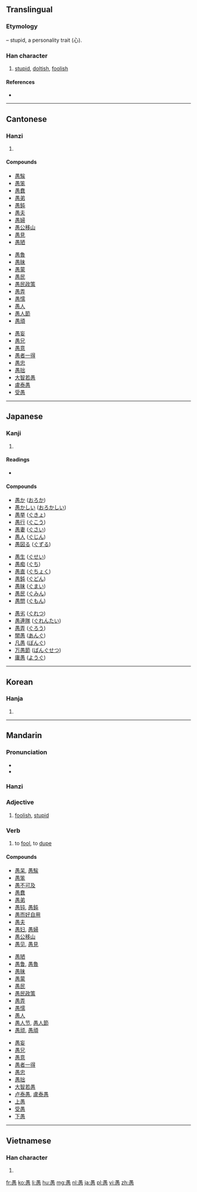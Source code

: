 ==Translingual==
===Etymology===
{{Han compound|禺|心|t2=heart|ls=psc|c1=p|c2=s}} – stupid, a personality trait (心).

===Han character===
{{Han char|rn=61|rad=心|as=09|sn=13|four=6033<sub>2</sub>|canj=田月心 (WBP)|ids=⿱[[禺]][[心]]}}

# [[stupid]], [[doltish]], [[foolish]]

====References====
* {{Han ref|kx=0395.120|dkj=10946|hdz=42321.070|uh=611A|ud=24858|bh=B74D|bd=46925}}

----

==Cantonese==

===Hanzi===
{{yue-hanzi|jyut=[[jyu4]]|y=yu4}}

# {{defn|lang=yue|sort=心09}}

====Compounds====
{{top3}}
* [[愚騃]]
* [[愚笨]]
* [[愚蠢]]
* [[愚弟]]
* [[愚鈍]]
* [[愚夫]]
* [[愚婦]]
* [[愚公移山]]
* [[愚見]]
* [[愚陋]]
{{mid3}}
* [[愚魯]]
* [[愚昧]]
* [[愚蒙]]
* [[愚民]]
* [[愚民政策]]
* [[愚弄]]
* [[愚懦]]
* [[愚人]]
* [[愚人節]]
* [[愚頑]]
{{mid3}}
* [[愚妄]]
* [[愚兄]]
* [[愚意]]
* [[愚者一得]]
* [[愚忠]]
* [[愚拙]]
* [[大智若愚]]
* [[盧泰愚]]
* [[受愚]]
{{bottom}}

----

==Japanese==

===Kanji===
{{ja-kanji|grade=c|rs=心09}}

# {{defn|lang=ja|sort=心09}}

====Readings====
* {{ja-readings|on=[[ぐ]] (gu)|kun=[[おろか]] (oroka)}}

====Compounds====
{{top3}}
* [[愚か]] ([[おろか]])
* [[愚かしい]] ([[おろかしい]])
* [[愚挙]] ([[ぐきょ]])
* [[愚行]] ([[ぐこう]])
* [[愚妻]] ([[ぐさい]])
* [[愚人]] ([[ぐじん]])
* [[愚図る]] ([[ぐずる]])
{{mid3}}
* [[愚生]] ([[ぐせい]])
* [[愚痴]] ([[ぐち]])
* [[愚直]] ([[ぐちょく]])
* [[愚鈍]] ([[ぐどん]])
* [[愚昧]] ([[ぐまい]])
* [[愚民]] ([[ぐみん]])
* [[愚問]] ([[ぐもん]])
{{mid3}}
* [[愚劣]] ([[ぐれつ]])
* [[愚連隊]] ([[ぐれんたい]])
* [[愚弄]] ([[ぐろう]])
* [[闇愚]] ([[あんぐ]])
* [[凡愚]] ([[ぼんぐ]])
* [[万愚節]] ([[ばんぐせつ]])
* [[庸愚]] ([[ようぐ]])
{{bottom}}

----

==Korean==

===Hanja===
{{ko-hanja|hangeul=우|eumhun=|rv=u|mr=u|y=wu}}

# {{defn|lang=ko|sort=心09}}

----

==Mandarin==

===Pronunciation===
* {{audio|Zh-yú.ogg|audio}}
* {{IPA|[ y˧˥ ]|lang=cmn}}

===Hanzi===
{{cmn-hanzi|pin=[[yú]] ([[yu2]])|wg=yü<sup>2</sup>}}

===Adjective===
{{cmn-adj|ts|pin=yú|pint=yu2|rs=心09}}

# [[foolish]], [[stupid]]

===Verb===
{{cmn-verb|ts|pin=yú|pint=yu2|rs=心09}}

# to [[fool]], to [[dupe]]

====Compounds====
{{top3}}
* [[愚呆]], [[愚騃]]
* [[愚笨]]
* [[愚不可及]]
* [[愚蠢]]
* [[愚弟]]
* [[愚钝]], [[愚鈍]]
* [[愚而好自用]]
* [[愚夫]]
* [[愚妇]], [[愚婦]]
* [[愚公移山]]
* [[愚见]], [[愚見]]
{{mid3}}
* [[愚陋]]
* [[愚鲁]], [[愚魯]]
* [[愚昧]]
* [[愚蒙]]
* [[愚民]]
* [[愚民政策]]
* [[愚弄]]
* [[愚懦]]
* [[愚人]]
* [[愚人节]], [[愚人節]]
* [[愚顽]], [[愚頑]]
{{mid3}}
* [[愚妄]]
* [[愚兄]]
* [[愚意]]
* [[愚者一得]]
* [[愚忠]]
* [[愚拙]]
* [[大智若愚]]
* [[卢泰愚]], [[盧泰愚]]
* [[上愚]]
* [[受愚]]
* [[下愚]]
{{bottom}}

----

==Vietnamese==

===Han character===
{{vi-hantu|[[ngu]]|rs=心09}}

# {{defn|lang=vi|sort=心09}}

[[fr:愚]]
[[ko:愚]]
[[li:愚]]
[[hu:愚]]
[[mg:愚]]
[[nl:愚]]
[[ja:愚]]
[[pl:愚]]
[[vi:愚]]
[[zh:愚]]
